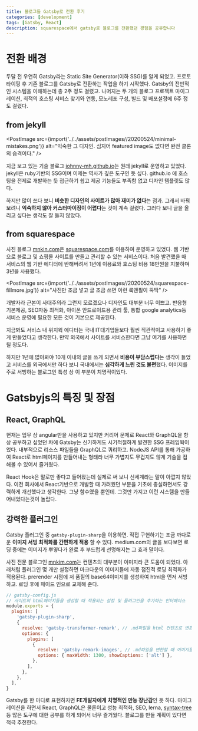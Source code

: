 ```yaml
---
title: 블로그들 Gatsby로 전환 후기
categories: [development]
tags: [Gatsby, React]
description: squarespace에서 gatsby로 블로그를 전환했던 경험을 공유합니다
---
```



# 전환 배경

두달 전 우연히 Gatsby라는 Static Site Generator(이하 SSG)를 알게 되었고. 프로토타이핑 후 기존 블로그를 Gatsby로 전환하는 작업을 하기 시작했다. Gatsby의 전반적인 시스템을 이해하는데 총 2주 정도 걸렸고. 나머지는 두 개의 블로그 프로젝트 마이그레이션, 최적의 호스팅 서비스 찾기와 연동, 모노레포 구성, 빌드 및 배포설정에 6주 정도 걸렸다.

## from jekyll

<PostImage
  src={import('../../assets/postImages//20200524/minimal-mistakes.png')}
  alt="익숙한 그 디자인. 심지어 featured image도 없다면 완전 클론의 습격이다."
/>

지금 보고 있는 기술 블로그 [johnny-mh.github.io](https://johnny-mh.github.io)는 원래 jekyll로 운영하고 있었다. jekyll은 ruby기반의 SSG이며 이제는 역사가 깊은 도구인 듯 싶다. github.io 에 호스팅을 전제로 개발하는 듯 접근하기 쉽고 제공 기능들도 부족함 없고 디자인 템플릿도 많다.

하지만 많이 쓰다 보니 **비슷한 디자인의 사이트가 많아 재미가 없다**는 점과. 그래서 바꿔보려니 **익숙하지 않아 커스터마이징이 어렵다**는 것이 계속 걸렸다. 그러다 보니 글을 올리고 싶다는 생각도 잘 들지 않았다.

## from squarespace

사진 블로그 [mnkin.com](https://mnkim.com)은 [squarespace.com](https://www.squarespace.com)를 이용하여 운영하고 있었다. 웹 기반으로 블로그 및 쇼핑몰 사이트를 만들고 관리할 수 있는 서비스이다. 처음 발견했을 때 서비스의 웹 기반 에디터에 반해버려서 1년에 이용료와 호스팅 비용 18만원을 지불하며 3년을 사용했다.

<PostImage
  src={import('../../assets/postImages//20200524/squarespace-fillmore.jpg')}
  alt="사진만 조금 넣고 글 조금 쓰면 이런 룩앤필이 뚝딱"
/>

개발자라 근본이 사대주의라 그런지 모르겠으나 디자인도 대부분 너무 이쁘고. 반응형 기본제공, SEO자동 최적화, 아이폰 안드로이드용 관리 툴, 통합 google analytics등 서비스 운영에 필요한 모든 것이 기본으로 제공된다.

지금봐도 서비스 내 위지윅 에디터는 국내 IT대기업들보다 훨씬 직관적이고 사용하기 좋게 만들었다고 생각한다. 만약 외국에서 사이트를 서비스한다면 그냥 여기를 사용하면 될 정도다.

하지만 1년에 많아봐야 10개 이내의 글을 쓰게 되면서 **비용이 부담스럽다**는 생각이 들었고 서비스를 외국에서만 하다 보니 국내에서는 **심각하게 느린 것도 불편**했다. 이미지를 주로 서빙하는 블로그인 특성 상 이 부분이 치명적이었다.

# Gatsbyjs의 특징 및 장점

## React, GraphQL

현재는 업무 상 angular만을 사용하고 있지만 커리어 문제로 React와 GraphQL을 항상 공부하고 싶었던 차에 Gatsby는 신기하게도 시기적절하게 발견한 SSG 프레임웍이었다. 내부적으로 리소스 파일들을 GraphQL로 쿼리하고. NodeJS API를 통해 가공하여 React로 html페이지를 만들어내는 형태라 너무 가볍지도 무겁지도 않게 기술을 접해볼 수 있어서 즐거웠다.

React Hook은 말로만 좋다고 들어왔는데 실제로 써 보니 신세계라는 말이 아깝지 않았다. 이전 회사에서 React기반으로 개발할 때 가려웠던 부분을 기초에 충실하면서도 강력하게 개선했다고 생각한다. 그냥 함수였을 뿐인데. 그것만 가지고 이런 시스템을 만들어내었다는것이 놀랍다.

## 강력한 플러그인

Gatsby 플러그인 중 `gatsby-plugin-sharp`을 이용하면. 직접 구현하기는 조금 까다로운 **이미지 서빙 최적화를 간편하게 적용** 할 수 있다. medium.com의 글을 보다보면 로딩 중에는 이미지가 뿌옇다가 완료 후 부드럽게 선명해지는 그 효과 말이다.

사진 전문 블로그인 [mnkim.com](https://mnkim.com)는 컨텐츠의 대부분이 이미지라 큰 도움이 되었다. 아래처럼 플러그인 몇 개만 설정하면 마크다운의 이미지들에 자동 점진적 로딩 최적화가 적용된다. prerender 시점에 저 품질의 base64이미지를 생성하여 html을 먼저 서빙하고. 로딩 후에 페이드 인으로 교체해 준다.

```javascript
// gatsby-config.js
// 사이트의 html페이지들을 생성할 때 적용되는 설정 및 플러그인을 추가하는 인터페이스
module.exports = {
  plugins: [
    'gatsby-plugin-sharp',
    {
      resolve: 'gatsby-transformer-remark', // .md파일을 html 컨텐츠로 변환하는 플러그인
      options: {
        plugins: [
          {
            resolve: 'gatsby-remark-images', // .md파일을 변환할 때 이미지들에 최적화를 적용한다
            options: { maxWidth: 1300, showCaptions: ['alt'] },
          },
        ],
      },
    },
  ],
}
```

Gatsby를 한 마디로 표현하자면 **FE개발자에게 치명적인 만능 장난감**인 듯 하다. 마이그레이션을 하면서 React, GraphQL은 물론이고 성능 최적화, SEO, lerna, [syntax-tree](https://github.com/syntax-tree) 등 많은 도구에 대한 공부를 하게 되어서 너무 즐거웠다. 블로그를 만들 계획이 있다면 적극 추천한다.
